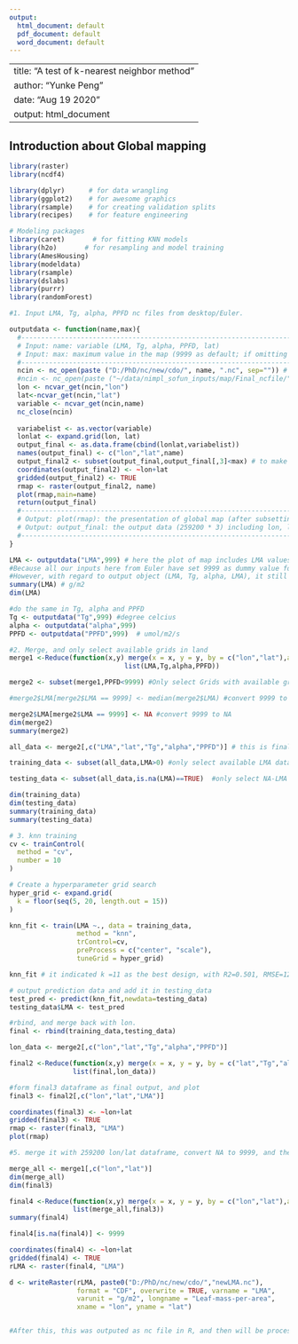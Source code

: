 ```yaml
---
output:
  html_document: default
  pdf_document: default
  word_document: default
---
```


---
title: "A test of k-nearest neighbor method"
author: "Yunke Peng"
date: "Aug 19 2020"
output: html_document
---

## Introduction about Global mapping

```r
library(raster)
library(ncdf4)

library(dplyr)      # for data wrangling
library(ggplot2)    # for awesome graphics
library(rsample)    # for creating validation splits
library(recipes)    # for feature engineering

# Modeling packages
library(caret)       # for fitting KNN models
library(h2o)       # for resampling and model training
library(AmesHousing)
library(modeldata)
library(rsample)
library(dslabs)
library(purrr)
library(randomForest)

#1. Input LMA, Tg, alpha, PPFD nc files from desktop/Euler.

outputdata <- function(name,max){
  #-----------------------------------------------------------------------
  # Input: name: variable (LMA, Tg, alpha, PPFD, lat)
  # Input: max: maximum value in the map (9999 as default; if omitting NA VALUES then it should be < 9999 (dummy))
  #-----------------------------------------------------------------------
  ncin <- nc_open(paste ("D:/PhD/nc/new/cdo/", name, ".nc", sep="")) # Input nc file of LMA after cdo processing.
  #ncin <- nc_open(paste ("~/data/nimpl_sofun_inputs/map/Final_ncfile/" ,name, ".nc", sep=""))
  lon <- ncvar_get(ncin,"lon")
  lat<-ncvar_get(ncin,"lat")
  variable <- ncvar_get(ncin,name)
  nc_close(ncin)
  
  variabelist <- as.vector(variable)
  lonlat <- expand.grid(lon, lat)
  output_final <- as.data.frame(cbind(lonlat,variabelist))
  names(output_final) <- c("lon","lat",name)
  output_final2 <- subset(output_final,output_final[,3]<max) # to make map easy to follow, it subset a reasonable value here.
  coordinates(output_final2) <- ~lon+lat 
  gridded(output_final2) <- TRUE
  rmap <- raster(output_final2, name) 
  plot(rmap,main=name)
  return(output_final)
  #-----------------------------------------------------------------------
  # Output: plot(rmap): the presentation of global map (after subsetting max of data)
  # Output: output_final: the output data (259200 * 3) including lon, lat and value
  #-----------------------------------------------------------------------
}

LMA <- outputdata("LMA",999) # here the plot of map includes LMA values less than 999.
#Because all our inputs here from Euler have set 9999 as dummy value for all NA grids. But we will not show them necessarily in plot map. 
#However, with regard to output object (LMA, Tg, alpha, LMA), it still have number of grids = 259200, which means, all NA grids still indicated as 9999.Just keep this in mind.
summary(LMA) # g/m2
dim(LMA)

#do the same in Tg, alpha and PPFD
Tg <- outputdata("Tg",999) #degree celcius
alpha <- outputdata("alpha",999)
PPFD <- outputdata("PPFD",999)  # umol/m2/s

#2. Merge, and only select available grids in land
merge1 <-Reduce(function(x,y) merge(x = x, y = y, by = c("lon","lat"),all.x=TRUE), 
                             list(LMA,Tg,alpha,PPFD))

merge2 <- subset(merge1,PPFD<9999) #Only select Grids with available grids in PPFD map (defined as land grids).

#merge2$LMA[merge2$LMA == 9999] <- median(merge2$LMA) #convert 9999 to median of LMA, which is required later on in knn training

merge2$LMA[merge2$LMA == 9999] <- NA #convert 9999 to NA
dim(merge2)
summary(merge2) 

all_data <- merge2[,c("LMA","lat","Tg","alpha","PPFD")] # this is final input will be used in knn, which removed lon here.

training_data <- subset(all_data,LMA>0) #only select available LMA data as training data

testing_data <- subset(all_data,is.na(LMA)==TRUE)  #only select NA-LMA data as testing data, which will be used in knn at the end.

dim(training_data)
dim(testing_data)
summary(training_data)
summary(testing_data)

# 3. knn training
cv <- trainControl(
  method = "cv", 
  number = 10
)

# Create a hyperparameter grid search
hyper_grid <- expand.grid(
  k = floor(seq(5, 20, length.out = 15))
)

knn_fit <- train(LMA ~., data = training_data,
                 method = "knn",
                 trControl=cv,
                 preProcess = c("center", "scale"),
                 tuneGrid = hyper_grid)

knn_fit # it indicated k =11 as the best design, with R2=0.501, RMSE=12.15

# output prediction data and add it in testing_data
test_pred <- predict(knn_fit,newdata=testing_data)
testing_data$LMA <- test_pred

#rbind, and merge back with lon.
final <- rbind(training_data,testing_data)

lon_data <- merge2[,c("lon","lat","Tg","alpha","PPFD")]

final2 <-Reduce(function(x,y) merge(x = x, y = y, by = c("lat","Tg","alpha","PPFD"),all.x=TRUE), 
                list(final,lon_data))

#form final3 dataframe as final output, and plot
final3 <- final2[,c("lon","lat","LMA")]

coordinates(final3) <- ~lon+lat 
gridded(final3) <- TRUE
rmap <- raster(final3, "LMA") 
plot(rmap)

#5. merge it with 259200 lon/lat dataframe, convert NA to 9999, and then output to nc files

merge_all <- merge1[,c("lon","lat")]
dim(merge_all)
dim(final3)

final4 <-Reduce(function(x,y) merge(x = x, y = y, by = c("lon","lat"),all.x=TRUE), 
                list(merge_all,final3))
summary(final4)

final4[is.na(final4)] <- 9999

coordinates(final4) <- ~lon+lat 
gridded(final4) <- TRUE
rLMA <- raster(final4, "LMA") 

d <- writeRaster(rLMA, paste0("D:/PhD/nc/new/cdo/","newLMA.nc"),
                 format = "CDF", overwrite = TRUE, varname = "LMA", 
                 varunit = "g/m2", longname = "Leaf-mass-per-area", 
                 xname = "lon", yname = "lat")


#After this, this was outputed as nc file in R, and then will be processed by CDO-processing in Euler (to make coordinates consistent), and finally saved in "~/data/nimpl_sofun_inputs/map/Final_ncfile/newLMA.nc" in order to update our prediction field (LMA) in yunkebranch.

```
